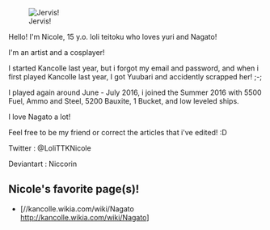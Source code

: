 [[File:2018-03-18_15-45-55_13.jpg|frame|Jervis!]]

Hello! I'm Nicole, 15 y.o. loli teitoku who loves yuri and Nagato!

I'm an artist and a cosplayer!

I started Kancolle last year, but i forgot my email and password, and when i first played Kancolle last year, I got Yuubari and accidently scrapped her! ;-;

I played again around June - July 2016, i joined the Summer 2016 with 5500 Fuel, Ammo and Steel, 5200 Bauxite, 1 Bucket, and low leveled ships.

I love Nagato a lot!

Feel free to be my friend or correct the articles that i've edited! :D

Twitter : @LoliTTKNicole

Deviantart : Niccorin

==Nicole's favorite page(s)!==

* [//kancolle.wikia.com/wiki/Nagato http://kancolle.wikia.com/wiki/Nagato]